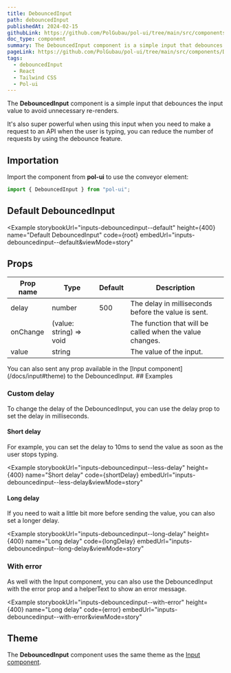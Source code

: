 ```yaml
---
title: DebouncedInput
path: debouncedInput
publishedAt: 2024-02-15
githubLink: https://github.com/PolGubau/pol-ui/tree/main/src/components/DebouncedInput
doc_type: component
summary: The DebouncedInput component is a simple input that debounces the input value to avoid unnecessary re-renders.
pageLink: https://github.com/PolGubau/pol-ui/tree/main/src/components/DebouncedInput
tags:
  - debouncedInput
  - React
  - Tailwind CSS
  - Pol-ui
---
```






The **DebouncedInput** component is a simple input that debounces the input value to avoid unnecessary re-renders.

It's also super powerful when using this input when you need to make a request to an API when the user is typing, you can reduce the number of requests by using the debounce feature.

## Importation

Import the component from **pol-ui** to use the conveyor element:

```jsx
import { DebouncedInput } from "pol-ui";
```

## Default DebouncedInput

<Example
  storybookUrl="inputs-debouncedinput--default"
  height={400}
  name="Default DebouncedInput"
  code={root}
  embedUrl="inputs-debouncedinput--default&viewMode=story"
>
  <RootCode />
</Example>

## Props

| Prop name | Type                    | Default | Description                                              |
| --------- | ----------------------- | ------- | -------------------------------------------------------- |
| delay     | number                  | 500     | The delay in milliseconds before the value is sent.      |
| onChange  | (value: string) => void |         | The function that will be called when the value changes. |
| value     | string                  |         | The value of the input.                                  |

<Callout emoji="💡">
  You can also sent any prop available in the [Input
  component](/docs/input#theme) to the DebouncedInput.
</Callout>
## Examples

### Custom delay

To change the delay of the DebouncedInput, you can use the delay prop to set the delay in milliseconds.

#### Short delay

For example, you can set the delay to 10ms to send the value as soon as the user stops typing.

<Example
  storybookUrl="inputs-debouncedinput--less-delay"
  height={400}
  name="Short delay"
  code={shortDelay}
  embedUrl="inputs-debouncedinput--less-delay&viewMode=story"
>
  <ShortDelay />
</Example>

#### Long delay

If you need to wait a little bit more before sending the value, you can also set a longer delay.

<Example
  storybookUrl="inputs-debouncedinput--long-delay"
  height={400}
  name="Long delay"
  code={longDelay}
  embedUrl="inputs-debouncedinput--long-delay&viewMode=story"
>
  <LongDelay />
</Example>

### With error

As well with the Input component, you can also use the DebouncedInput with the error prop and a helperText to show an error message.

<Example
  storybookUrl="inputs-debouncedinput--with-error"
  height={400}
  name="Long delay"
  code={error}
  embedUrl="inputs-debouncedinput--with-error&viewMode=story"
>
  <ErrorCode />
</Example>

## Theme

The **DebouncedInput** component uses the same theme as the [Input component](/docs/input#theme).
